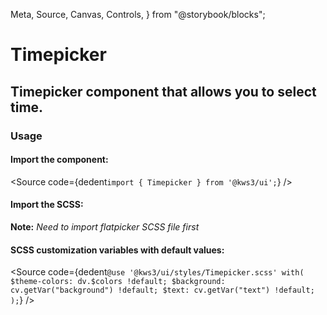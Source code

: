   Meta,
  Source,
  Canvas,
  Controls,
} from "@storybook/blocks";

<Version />

# Timepicker
## Timepicker component that allows you to select time.

<Meta of={Stories} />
<Canvas />
<Controls />

### Usage

#### Import the component:

<Source
  code={dedent`import { Timepicker } from '@kws3/ui';`}
/>

#### Import the SCSS:

<div className="notification is-warning">
  <strong>Note:</strong> <em>Need to import flatpicker SCSS file first</em>
</div>
<Source
  code={dedent`
    @use 'flatpickr/dist/flatpickr';
    @use '@kws3/ui/styles/Timepicker.scss';`}
/>

#### SCSS customization variables with default values:

<Source
  code={dedent`
      @use '@kws3/ui/styles/Timepicker.scss' with(
        $theme-colors: dv.$colors !default;
        $background: cv.getVar("background") !default;
        $text: cv.getVar("text") !default;
      );
    `}
/>
